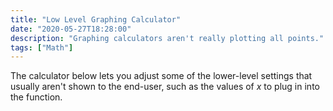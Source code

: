 ```yaml
---
title: "Low Level Graphing Calculator"
date: "2020-05-27T18:28:00"
description: "Graphing calculators aren't really plotting all points."
tags: ["Math"]
---
```



The calculator below lets you adjust some of the lower-level settings that usually aren't shown to the end-user, such as the values of $x$ to plug in into the function.

<Calculator />
